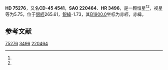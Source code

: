 {{Starbox begin
| name = HD 75276
}}
{{Starbox observe
| epoch = [[J2000.0|J2000.0]]
| constell = {{星座名待查}}<ref name=SIMBAD>{{cite web
 | url=http://simbad.u-strasbg.fr/simbad/sim-id?Ident=HR+3496
 | title =Pulsating variable Star
 | publisher=Centre de Données astronomiques de Strasbourg
 | work=SIMBAD
 | accessdate=2012-07-13}}</ref><ref name=DATA>{{cite web
 | url=http://vizier.u-strasbg.fr/viz-bin/VizieR-5?-out.add=.&-source=5050&-corr=PK=HR&-out.max=9999&HR=3496
 | title=VizieR Detailed Page
 | accessdate=2012-07-13
 | archive-date=2016-03-05
 | archive-url=https://web.archive.org/web/20160305093933/http://vizier.u-strasbg.fr/viz-bin/VizieR-5?-out.add=.&-source=5050&-corr=PK=HR&-out.max=9999&HR=3496
 | dead-url=no
 }}</ref>
| 星官 = 
| ra = {{RA|8|47|18.9}}<ref name=SIMBAD /><ref name=DATA />
| dec = {{DEC|-46|9|20}}<ref name=SIMBAD /><ref name=DATA />
| appmag_v = 5.75<ref name=SIMBAD /><ref name=DATA />
}}
{{Starbox character
| class = F2Iab<ref name=SIMBAD /><ref name=DATA />
| b-v = 0.56<ref name=SIMBAD /><ref name=DATA />
| u-b = 0.38<ref name=SIMBAD /><ref name=DATA />
| r-i = <ref name=SIMBAD /><ref name=DATA />
| variable = 
}}
{{Starbox astrometry
| radial_v = 0.38
| prop_mo_ra = 32
| parallax = 
| p_error = 
}}
{{Starbox catalog
| names =CD-45 4541，[[SAO星表|SAO]] 220464，[[HD星表|HD]] 75276，[[HR星表|HR]] 3496}}
{{Starbox reference |Simbad=HR+3496}}
{{Starbox end}}

'''HD 75276'''，又名'''CD-45 4541'''，'''SAO 220464'''、'''HR 3496'''，是一颗恒星<ref name=SIMBAD /><ref name=DATA />，视星等为5.75，位于[[銀道座標系|銀經]]265.61，[[銀道座標系|銀緯]]-1.73，其[[B1900.0|B1900.0]]坐标为赤經{{RA|8|43|55.2}}，赤緯{{DEC|-45|-1.73|14}}。

== 参考文献 ==
{{reflist}}

{{star-stub}}

[[Category:HD和HDE天體|75276]]
[[Category:HR天體|3496]]
[[Category:SAO天體|220464]]